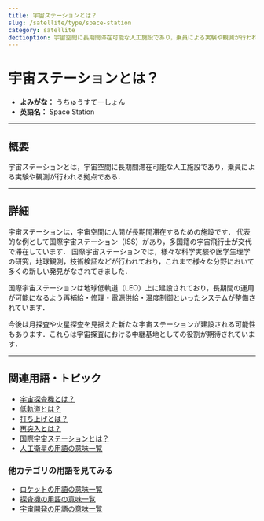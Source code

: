 ```yaml
---
title: 宇宙ステーションとは？
slug: /satellite/type/space-station
category: satellite
dectioption: 宇宙空間に長期間滞在可能な人工施設であり，乗員による実験や観測が行われる拠点のことである宇宙ステーションの意味・定義・内容について解説します．
---
```



<Head>
  <script type="application/ld+json">
    {`{
      "@context": "https://schema.org",
      "@type": "DefinedTerm",
      "name": "宇宙ステーション",
      "inDefinedTermSet": "https://space-dev-terms.pages.dev",
      "termCode": "satellite/type/space-station",
      "description": "宇宙空間に長期間滞在可能な人工施設であり，乗員による実験や観測が行われる拠点のことである宇宙ステーションの意味・定義・内容について解説します．",
      "url": "https://space-dev-terms.pages.dev/docs/satellite/type/space-station"
    }`}
  </script>
</Head>

# 宇宙ステーションとは？

- **よみがな：** うちゅうすてーしょん  
- **英語名：** Space Station  

---

## 概要

宇宙ステーションとは，宇宙空間に長期間滞在可能な人工施設であり，乗員による実験や観測が行われる拠点である．

---

## 詳細

宇宙ステーションは，宇宙空間に人間が長期間滞在するための施設です．
代表的な例として国際宇宙ステーション（ISS）があり，多国籍の宇宙飛行士が交代で滞在しています．
国際宇宙ステーションでは，様々な科学実験や医学生理学の研究，地球観測，技術検証などが行われており，これまで様々な分野において多くの新しい発見がなされてきました．

国際宇宙ステーションは地球低軌道（LEO）上に建設されており，長期間の運用が可能になるよう再補給・修理・電源供給・温度制御といったシステムが整備されています．

今後は月探査や火星探査を見据えた新たな宇宙ステーションが建設される可能性もあります．これらは宇宙探査における中継基地としての役割が期待されています．

---

## 関連用語・トピック

- [宇宙探査機とは？](/docs/explorer/space-probe)
- [低軌道とは？](/docs/orbit/type/low-earth-orbit)
- [打ち上げとは？](/docs/rocket/launch/launch)
- [再突入とは？](/docs/explorer/technology/reentry)
- [国際宇宙ステーションとは？](/docs/satellite/index/iss)
- [人工衛星の用語の意味一覧](/docs/category/satellite)

### 他カテゴリの用語を見てみる
- [ロケットの用語の意味一覧](/docs/category/rocket)
- [探査機の用語の意味一覧](/docs/category/explorer)
- [宇宙開発の用語の意味一覧](/docs/category/glossary)
